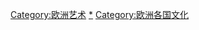 {{Categories by country|nocat}}

[[Category:欧洲艺术|Category:欧洲艺术]]
[[Category:各國藝術|*]]
[[Category:欧洲各国文化|Category:欧洲各国文化]]